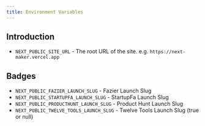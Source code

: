 ```yaml
---
title: Environment Variables
---
```

 
## Introduction

- `NEXT_PUBLIC_SITE_URL` - The root URL of the site. e.g. `https://next-maker.vercel.app`

## Badges

- `NEXT_PUBLIC_FAZIER_LAUNCH_SLUG` - Fazier Launch Slug
- `NEXT_PUBLIC_STARTUPFA_LAUNCH_SLUG` - StartupFa Launch Slug
- `NEXT_PUBLIC_PRODUCTHUNT_LAUNCH_SLUG` - Product Hunt Launch Slug
- `NEXT_PUBLIC_TWELVE_TOOLS_LAUNCH_SLUG` - Twelve Tools Launch Slug (true or null)
